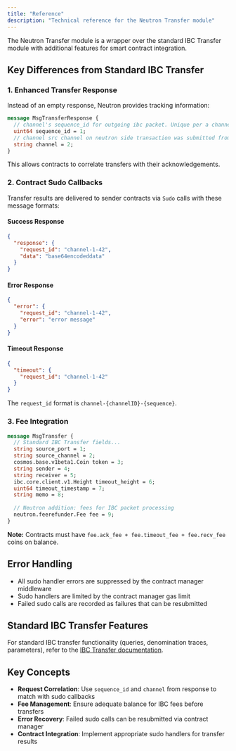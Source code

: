 ```yaml
---
title: "Reference"
description: "Technical reference for the Neutron Transfer module"
---
```


The Neutron Transfer module is a wrapper over the standard IBC Transfer module with additional features for smart contract integration.

## Key Differences from Standard IBC Transfer

### 1. Enhanced Transfer Response

Instead of an empty response, Neutron provides tracking information:

```protobuf
message MsgTransferResponse {
  // channel's sequence_id for outgoing ibc packet. Unique per a channel.
  uint64 sequence_id = 1;
  // channel src channel on neutron side transaction was submitted from
  string channel = 2;
}
```

This allows contracts to correlate transfers with their acknowledgements.

### 2. Contract Sudo Callbacks

Transfer results are delivered to sender contracts via `Sudo` calls with these message formats:

#### Success Response
```json
{
  "response": {
    "request_id": "channel-1-42",
    "data": "base64encodeddata"
  }
}
```

#### Error Response
```json
{
  "error": {
    "request_id": "channel-1-42",
    "error": "error message"
  }
}
```

#### Timeout Response
```json
{
  "timeout": {
    "request_id": "channel-1-42"
  }
}
```

The `request_id` format is `channel-{channelID}-{sequence}`.

### 3. Fee Integration

```protobuf
message MsgTransfer {
  // Standard IBC Transfer fields...
  string source_port = 1;
  string source_channel = 2;
  cosmos.base.v1beta1.Coin token = 3;
  string sender = 4;
  string receiver = 5;
  ibc.core.client.v1.Height timeout_height = 6;
  uint64 timeout_timestamp = 7;
  string memo = 8;
  
  // Neutron addition: fees for IBC packet processing
  neutron.feerefunder.Fee fee = 9;
}
```

**Note:** Contracts must have `fee.ack_fee + fee.timeout_fee + fee.recv_fee` coins on balance.

## Error Handling

- All sudo handler errors are suppressed by the contract manager middleware
- Sudo handlers are limited by the contract manager gas limit
- Failed sudo calls are recorded as failures that can be resubmitted

## Standard IBC Transfer Features

For standard IBC transfer functionality (queries, denomination traces, parameters), refer to the [IBC Transfer documentation](https://ibc.cosmos.network/main/apps/transfer/overview.html).

## Key Concepts

- **Request Correlation**: Use `sequence_id` and `channel` from response to match with sudo callbacks
- **Fee Management**: Ensure adequate balance for IBC fees before transfers
- **Error Recovery**: Failed sudo calls can be resubmitted via contract manager
- **Contract Integration**: Implement appropriate sudo handlers for transfer results 